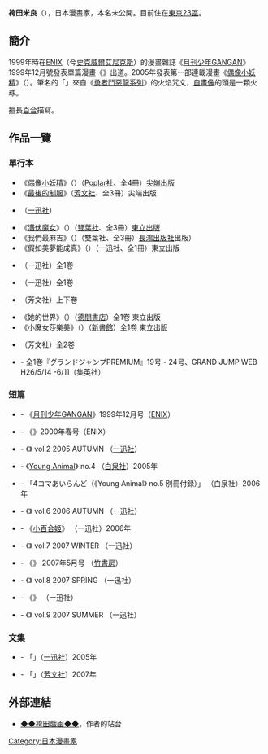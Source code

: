 {{Japanese|japanese=袴田 めら|kana=はかまだ めら|romaji=Hakamada Mera}}
'''袴田米良'''（{{bd||9月6日}}），日本漫畫家，本名未公開。目前住在[[東京23區|東京23區]]。

== 簡介 ==
1999年時在[[ENIX|ENIX]]（今[[史克威爾艾尼克斯|史克威爾艾尼克斯]]）的漫畫雜誌《[[月刊少年GANGAN|月刊少年GANGAN]]》1999年12月號發表單篇漫畫《{{lang|ja|俺が世界の真ん中大作戦}}》出道。2005年發表第一部連載漫畫《[[偶像小妖精|偶像小妖精]]》（{{lang|ja|フェアリーアイドルかのん}}）。筆名的「{{lang|ja|めら}}」來自《[[勇者鬥惡龍系列|勇者鬥惡龍系列]]》的火焰咒文，[[自畫像|自畫像]]的頭是一顆火球。

擅長[[百合_(文化)|百合]]描寫。

== 作品一覽 ==
=== 單行本 ===
* 《[[偶像小妖精|偶像小妖精]]》（{{lang|ja|フェアリーアイドルかのん}}）（[[Poplar社|Poplar社]]、全4冊）[[尖端出版|尖端出版]]
* 《[[最後的制服|最後的制服]]》（[[芳文社|芳文社]]、全3冊）尖端出版
*  {{lang|ja|夜空の王子と朝焼けの姫}}（[[一迅社|一迅社]]）
* 《[[潛伏魔女|潛伏魔女]]》（{{lang|ja|暁色の潜伏魔女}}）（[[雙葉社|雙葉社]]、全3冊）[[東立出版|東立出版]]
* 《我們最麻吉》（{{lang|ja|わたしの大切なともだち}}）（雙葉社、全3冊）[[長鴻出版社|長鴻出版社]]出版）
* 《假如美夢能成真》（{{lang|ja|この願いが叶うなら}}）（一迅社、全1冊）東立出版
* {{lang|ja|会長と副会長}}（一迅社）全1卷
* {{lang|ja|それが君になる}}（一迅社）全1卷
* {{lang|ja|新装版最後の制服}}（芳文社）上下卷
* 《她的世界》（{{lang|ja|彼女の世界}}）（[[德間書店|德間書店]]）全1卷 東立出版
* 《小魔女莎樂美》（{{lang|ja|さろめりっく}}）（[[新書館|新書館]]）全1卷 東立出版
* {{lang|ja|エデンの東戸塚}}（芳文社）全2卷
* {{lang|ja|僕は僕より友達が多い僕の彼女が心配! }}- 全1卷『グランドジャンプPREMIUM』19号 - 24号、GRAND JUMP WEB H26/5/14 -6/11（集英社）

=== 短篇 ===
* {{lang|ja|俺が世界の真ん中大作戦}} - 《[[月刊少年GANGAN|月刊少年GANGAN]]》1999年12月号（[[ENIX|ENIX]]）
* {{lang|ja|明日からは夢を見る}} - 《{{lang|ja|ステンシル}}》2000年春号（ENIX）
* {{lang|ja|名もなき国の恋の歌}} - 《{{lang|ja|コミック百合姫}}》 vol.2 2005 AUTUMN （[[一迅社|一迅社]]）
* {{lang|ja|仮想の王国}} - 《[[Young_Animal|Young Animal]]》 no.4 （[[白泉社|白泉社]]）2005年
* {{lang|ja|漂流姉弟}} - 「4コマあいらんど（《Young Animal》 no.5 別冊付録）」 （白泉社）2006年
* {{lang|ja|射手と蝎の境界線}} - 《{{lang|ja|コミック百合姫}}》 vol.6 2006 AUTUMN （一迅社）
* {{lang|ja|悪魔の甘い罠}} - 《[[小百合姬|小百合姬]]》 （一迅社）2006年
* {{lang|ja|キリンの首は長すぎる}} - 《{{lang|ja|コミック百合姫}}》 vol.7 2007 WINTER （一迅社）
* {{lang|ja|友達100人できません}} - 《{{lang|ja|まんがライフMOMO}}》 2007年5月号 （[[竹書房|竹書房]]）
* {{lang|ja|放物線を描く花}} - 《{{lang|ja|コミック百合姫}}》 vol.8 2007 SPRING （一迅社）
* {{lang|ja|彼女の猫は夢の番人}} - 《{{lang|ja|百合姫Selection 2007 SPRING}}》 （一迅社）
* {{lang|ja|黒づくめの女の子}} - 《{{lang|ja|コミック百合姫}}》 vol.9 2007 SUMMER （一迅社）

=== 文集 ===
* {{lang|ja|長い遠回りの道}} - 「{{lang|ja|E'S-花咲く乙女のアンソロジー - (2)}}」（[[一迅社|一迅社]]）2005年
* {{lang|ja|どしゃぶりスケッチ}} - 「{{lang|ja|[[向陽素描|ひだまりスケッチアンソロジーコミック(1)]]}}」（[[芳文社|芳文社]]）2007年

== 外部連結 ==
* [http://mera.hacca.jp/ ◆◆袴田戯画◆◆]{{Wayback|url=http://mera.hacca.jp/ |date=20090129231356 }}，作者的站台 {{ja}}

{{DEFAULTSORT:Hakamada Mera}}
[[Category:日本漫畫家|Category:日本漫畫家]]